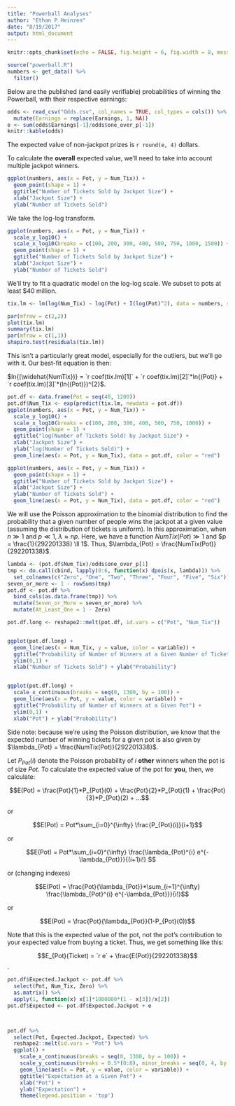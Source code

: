 ```yaml
---
title: "Powerball Analyses"
author: "Ethan P Heinzen"
date: "8/19/2017"
output: html_document
---
```


```r
knitr::opts_chunk$set(echo = FALSE, fig.height = 6, fig.width = 8, message = FALSE, warning = FALSE)
```

```r
source("powerball.R")
numbers <- get_data() %>% 
  filter()
```

Below are the published (and easily verifiable) probabilities of winning the Powerball,
with their respective earnings:

```r
odds <- read_csv("Odds.csv", col_names = TRUE, col_types = cols()) %>% 
  mutate(Earnings = replace(Earnings, 1, NA))
e <- sum(odds$Earnings[-1]/odds$one_over_p[-1])
knitr::kable(odds)
```

The expected value of non-jackpot prizes is `r round(e, 4)` dollars.


To calculate the **overall** expected value, 
we'll need to take into account multiple jackpot winners.

```r
ggplot(numbers, aes(x = Pot, y = Num_Tix)) +
  geom_point(shape = 1) +
  ggtitle("Number of Tickets Sold by Jackpot Size") +
  xlab("Jackpot Size") +
  ylab("Number of Tickets Sold")
```

We take the log-log transform.

```r
ggplot(numbers, aes(x = Pot, y = Num_Tix)) +
  scale_y_log10() +
  scale_x_log10(breaks = c(100, 200, 300, 400, 500, 750, 1000, 1500)) +
  geom_point(shape = 1) +
  ggtitle("Number of Tickets Sold by Jackpot Size") +
  xlab("Jackpot Size") +
  ylab("Number of Tickets Sold")
```

We'll try to fit a quadratic model on the log-log scale. We subset to pots at least $40 million.

```r
tix.lm <- lm(log(Num_Tix) ~ log(Pot) + I(log(Pot)^2), data = numbers, subset = Pot >= 40)
```

```r
par(mfrow = c(2,2))
plot(tix.lm)
summary(tix.lm)
par(mfrow = c(1,1))
shapiro.test(residuals(tix.lm))

```

This isn't a particularly great model, especially for the outliers, but we'll go with it.
Our best-fit equation is then:

$ln{(\widehat{NumTix})} = `r coef(tix.lm)[1]` + `r coef(tix.lm)[2]`*ln{(Pot)} + `r coef(tix.lm)[3]`*(ln{(Pot)})^{2}$.

```r
pot.df <- data.frame(Pot = seq(40, 1200))
pot.df$Num_Tix <- exp(predict(tix.lm, newdata = pot.df))
ggplot(numbers, aes(x = Pot, y = Num_Tix)) +
  scale_y_log10() +
  scale_x_log10(breaks = c(100, 200, 300, 400, 500, 750, 1000)) +
  geom_point(shape = 1) +
  ggtitle("log(Number of Tickets Sold) by Jackpot Size") +
  xlab("Jackpot Size") +
  ylab("log(Number of Tickets Sold)") +
  geom_line(aes(x = Pot, y = Num_Tix), data = pot.df, color = "red")

ggplot(numbers, aes(x = Pot, y = Num_Tix)) +
  geom_point(shape = 1) +
  ggtitle("Number of Tickets Sold by Jackpot Size") +
  xlab("Jackpot Size") +
  ylab("Number of Tickets Sold") +
  geom_line(aes(x = Pot, y = Num_Tix), data = pot.df, color = "red")
```

We will use the Poisson approximation to the binomial distribution to find the probability
that a given number of people wins the jackpot at a given value (assuming the distribution
of tickets is uniform). In this approximation, when $n \gg 1$ and $p \ll 1$, $\lambda \approx np$.
Here, we have a function $NumTix(Pot) \gg 1$ and $p = \frac{1}{292201338} \ll 1$.
Thus, $\lambda_{Pot} = \frac{NumTix(Pot)}{292201338}$.

```r
lambda <- (pot.df$Num_Tix)/odds$one_over_p[1]
tmp <- do.call(cbind, lapply(0:6, function(x) dpois(x, lambda))) %>% 
  set_colnames(c("Zero", "One", "Two", "Three", "Four", "Five", "Six"))
seven_or_more <- 1 - rowSums(tmp)
pot.df <- pot.df %>% 
  bind_cols(as.data.frame(tmp)) %>% 
  mutate(Seven_or_More = seven_or_more) %>% 
  mutate(At_Least_One = 1 - Zero)

pot.df.long <- reshape2::melt(pot.df, id.vars = c("Pot", "Num_Tix"))


ggplot(pot.df.long) +
  geom_line(aes(x = Num_Tix, y = value, color = variable)) +
  ggtitle("Probability of Number of Winners at a Given Number of Tickets Sold") +
  ylim(0,1) +
  xlab("Number of Tickets Sold") + ylab("Probability")


ggplot(pot.df.long) +
  scale_x_continuous(breaks = seq(0, 1300, by = 100)) +
  geom_line(aes(x = Pot, y = value, color = variable)) +
  ggtitle("Probability of Number of Winners at a Given Pot") +
  ylim(0,1) +
  xlab("Pot") + ylab("Probability")
```

Side note: because we're using the Poisson distribution, we know that the expected
number of winning tickets for a given pot is also given by
$\lambda_{Pot} = \frac{NumTix(Pot)}{292201338}$.

Let $P_{Pot}(i)$ denote the Poisson probability of $i$ **other** winners when the pot is of size $Pot$.
To calculate the expected value of the pot for **you**, then, we calculate:

$$E(Pot) = \frac{Pot}{1}*P_{Pot}(0) + \frac{Pot}{2}*P_{Pot}(1) + \frac{Pot}{3}*P_{Pot}(2) + ...$$

or

$$E(Pot) = Pot*\sum_{i=0}^{\infty} \frac{P_{Pot}(i)}{i+1}$$

or

$$E(Pot) = Pot*\sum_{i=0}^{\infty} \frac{\lambda_{Pot}^{i} e^{-\lambda_{Pot}}}{(i+1)i!} $$

or (changing indexes)

$$E(Pot) = \frac{Pot}{\lambda_{Pot}}*\sum_{i=1}^{\infty} \frac{\lambda_{Pot}^{i} e^{-\lambda_{Pot}}}{i!}$$

or

$$E(Pot) = \frac{Pot}{\lambda_{Pot}}(1-P_{Pot}(0))$$

Note that this is
the expected value of the pot, not the pot's contribution to your expected
value from buying a ticket. Thus, we get something like this:

$$E_{Pot}(Ticket) = `r e` + \frac{E(Pot)}{292201338}$$.

```r
pot.df$Expected.Jackpot <- pot.df %>% 
  select(Pot, Num_Tix, Zero) %>% 
  as.matrix() %>% 
  apply(1, function(x) x[1]*1000000*(1 - x[3])/x[2])
pot.df$Expected <- pot.df$Expected.Jackpot + e



pot.df %>% 
  select(Pot, Expected.Jackpot, Expected) %>% 
  reshape2::melt(id.vars = "Pot") %>% 
  ggplot() +
    scale_x_continuous(breaks = seq(0, 1300, by = 100)) +
    scale_y_continuous(breaks = 0.5*(0:8), minor_breaks = seq(0, 4, by = 0.1)) +
    geom_line(aes(x = Pot, y = value, color = variable)) +
    ggtitle("Expectation at a Given Pot") +
    xlab("Pot") +
    ylab("Expectation") +
    theme(legend.position = 'top')
```
